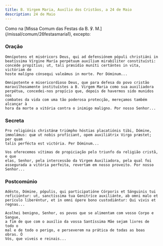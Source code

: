 ```yaml
---
title: B. Virgem Maria, Auxílio dos Cristãos, a 24 de Maio
description: 24 de Maio
---
```


<aside>
  Como na [Missa Comum das Festas da B. ℣. M.](/missal/comum/26festasmaria1),
  excepto:
</aside>

### Oração

<div class="side-by-side not-content">

    Omnípotens et miséricors Deus, qui ad defensiónem pópuli christiáni in
    beatíssima Vírgine María perpétuum auxílium mirabíliter constituísti:
    concéde propítius; ut, tali præsídio muníti certántes in vita, victóriam de
    hoste malígno cónsequi valeámus in morte. Per Dóminum...

    Omnipotente e misericordioso Deus, que para defesa do povo cristão
    maravilhosamente instituístes a B. Virgem Maria como sua auxiliadora
    perpétua, concedei-nos propício que, depois de havermos sido munidos nos
    combates da vida com uma tão poderosa protecção, mereçamos também alcançar à
    hora da morte a vitória contra o inimigo maligno. Por nosso Senhor...

</div>

### Secreta

<div class="side-by-side not-content">

    Pro religiónis christánæ triúmpho hóstias placatiónis tibi, Dómine,
    immolámus: quæ ut nobis profíciant, opem auxiliátrix Virgo præstet; per quam
    talis perfécta est victória. Per Dóminum...

    Vos oferecemos vítimas de propiciação pelo triunfo da religião cristã, e que
    elas, Senhor, pela intercessão da Virgem Auxiliadora, pela qual foi
    assegurada a vitória perfeita, revertam em nosso proveito. Por nosso
    Senhor...

</div>

### Postcomúnio

<div class="side-by-side not-content">

    Adésto, Dómine, pópulis, qui participatióne Córporis et Sánguinis tui
    reficiúntur: ut, sanctíssima tua Genitríce auxiliánte, ab omni malo et
    perículo liberéntur, et in omni ópere bono custodiántur: Qui vivis et
    regnas...

    Acolhei benigno, Senhor, os povos que se alimentam com vosso Corpo e Sangue,
    a fim de que com o auxílio da vossa Santíssima Mãe sejam livres de todo o
    mal e de todo o perigo, e perseverem na prática de todas as boas obras. Ó
    Vós, que viveis e reinais...

</div>
